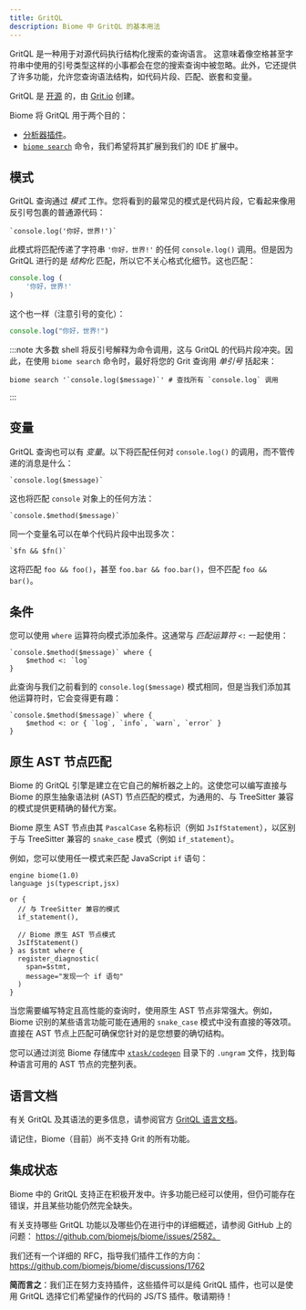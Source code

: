 ```yaml
---
title: GritQL
description: Biome 中 GritQL 的基本用法
---
```


GritQL 是一种用于对源代码执行结构化搜索的查询语言。
这意味着像空格甚至字符串中使用的引号类型这样的小事都会在您的搜索查询中被忽略。此外，它还提供了许多功能，允许您查询语法结构，如代码片段、匹配、嵌套和变量。

GritQL 是 [开源](https://github.com/getgrit/gritql/) 的，由 [Grit.io](https://grit.io/) 创建。

Biome 将 GritQL 用于两个目的：

- [分析器插件](/linter/plugins)。
- [`biome search`](/reference/cli/#biome-search) 命令，我们希望将其扩展到我们的 IDE 扩展中。

## 模式

GritQL 查询通过 _模式_ 工作。您将看到的最常见的模式是代码片段，它看起来像用反引号包裹的普通源代码：

```grit
`console.log('你好，世界!')`
```

此模式将匹配传递了字符串 `'你好，世界!'` 的任何 `console.log()` 调用。但是因为 GritQL 进行的是 _结构化_ 匹配，所以它不关心格式化细节。这也匹配：

```js
console.log (
    '你好，世界!'
)
```

这个也一样（注意引号的变化）：

```js
console.log("你好，世界!")
```

:::note
大多数 shell 将反引号解释为命令调用，这与 GritQL 的代码片段冲突。因此，在使用 `biome search` 命令时，最好将您的 Grit 查询用 _单引号_ 括起来：

```shell
biome search '`console.log($message)`' # 查找所有 `console.log` 调用
```
:::

## 变量

GritQL 查询也可以有 _变量_。以下将匹配任何对 `console.log()` 的调用，而不管传递的消息是什么：

```grit
`console.log($message)`
```

这也将匹配 `console` 对象上的任何方法：

```grit
`console.$method($message)`
```

同一个变量名可以在单个代码片段中出现多次：

```grit
`$fn && $fn()`
```

这将匹配 `foo && foo()`，甚至 `foo.bar && foo.bar()`，但不匹配 `foo && bar()`。

## 条件

您可以使用 `where` 运算符向模式添加条件。这通常与 _匹配运算符_ `<:` 一起使用：

```grit
`console.$method($message)` where {
    $method <: `log`
}
```

此查询与我们之前看到的 `console.log($message)` 模式相同，但是当我们添加其他运算符时，它会变得更有趣：

```grit
`console.$method($message)` where {
    $method <: or { `log`, `info`, `warn`, `error` }
}
```

## 原生 AST 节点匹配

Biome 的 GritQL 引擎是建立在它自己的解析器之上的。这使您可以编写直接与 Biome 的原生抽象语法树 (AST) 节点匹配的模式，为通用的、与 TreeSitter 兼容的模式提供更精确的替代方案。

Biome 原生 AST 节点由其 `PascalCase` 名称标识（例如 `JsIfStatement`），以区别于与 TreeSitter 兼容的 `snake_case` 模式（例如 `if_statement`）。

例如，您可以使用任一模式来匹配 JavaScript `if` 语句：

```grit
engine biome(1.0)
language js(typescript,jsx)

or {
  // 与 TreeSitter 兼容的模式
  if_statement(),

  // Biome 原生 AST 节点模式
  JsIfStatement()
} as $stmt where {
  register_diagnostic(
    span=$stmt,
    message="发现一个 if 语句"
  )
}
```

当您需要编写特定且高性能的查询时，使用原生 AST 节点非常强大。例如，Biome 识别的某些语言功能可能在通用的 `snake_case` 模式中没有直接的等效项。直接在 AST 节点上匹配可确保您针对的是您想要的确切结构。

您可以通过浏览 Biome 存储库中 [`xtask/codegen`](https://github.com/biomejs/biome/tree/main/xtask/codegen) 目录下的 `.ungram` 文件，找到每种语言可用的 AST 节点的完整列表。

## 语言文档

有关 GritQL 及其语法的更多信息，请参阅官方
[GritQL 语言文档](https://docs.grit.io/language/overview)。

请记住，Biome（目前）尚不支持 Grit 的所有功能。

## 集成状态

Biome 中的 GritQL 支持正在积极开发中。许多功能已经可以使用，但仍可能存在错误，并且某些功能仍然完全缺失。

有关支持哪些 GritQL 功能以及哪些仍在进行中的详细概述，请参阅 GitHub 上的问题：
https://github.com/biomejs/biome/issues/2582。

我们还有一个详细的 RFC，指导我们插件工作的方向：
https://github.com/biomejs/biome/discussions/1762

**简而言之**：我们正在努力支持插件，这些插件可以是纯 GritQL 插件，也可以是使用 GritQL 选择它们希望操作的代码的 JS/TS 插件。敬请期待！